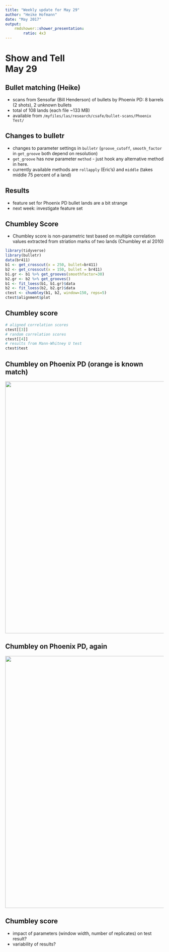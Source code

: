 ```yaml
---
title: "Weekly update for May 29"
author: "Heike Hofmann"
date: "May 2017"
output: 
    rmdshower::shower_presentation:
        ratio: 4x3
---
```



# Show and Tell <br> May 29

## Bullet matching (Heike)

- scans from Sensofar (Bill Henderson) of bullets by Phoenix PD: 8 barrels (2 shots), 2 unknown bullets
- total of 108 lands (each file ~133 MB)
- available from `/myfiles/las/research/csafe/bullet-scans/Phoenix Test/` 

## Changes to bulletr

- changes to parameter settings in `bulletr` (`groove_cutoff`, `smooth_factor` in `get_groove` both depend on resolution)
- `get_groove` has now parameter `method` - just hook any alternative method in here. 
- currently available methods are `rollapply` (Eric's) and `middle` (takes middle 75 percent of a land)

## Results

- feature set for Phoenix PD bullet lands are a bit strange
- next week: investigate feature set

## Chumbley Score

- Chumbley score is non-parametric test based on multiple correlation values extracted from striation marks of two lands (Chumbley et al 2010)

```r
library(tidyverse)
library(bulletr)
data(br411)
b1 <- get_crosscut(x = 250, bullet=br411)
b2 <- get_crosscut(x = 150, bullet = br411)
b1.gr <- b1 %>% get_grooves(smoothfactor=30)
b2.gr <- b2 %>% get_grooves()
b1 <- fit_loess(b1, b1.gr)$data
b2 <- fit_loess(b2, b2.gr)$data
ctest <- chumbley(b1, b2, window=150, reps=5)
ctest$alignment$plot
```

## Chumbley score

```r
# aligned correlation scores
ctest[[3]]
# random correlation scores
ctest[[4]]
# results from Mann-Whitney U test
ctest$test
```

## Chumbley on Phoenix PD (orange is known match)

<img src="images/phoenix-chumbley.png" width=800>

## Chumbley on Phoenix PD, again

<img src="images/phoenix-chumbley-3.png" width=800>

## Chumbley score

- impact of parameters (window width, number of replicates) on test result?
- variability of results?